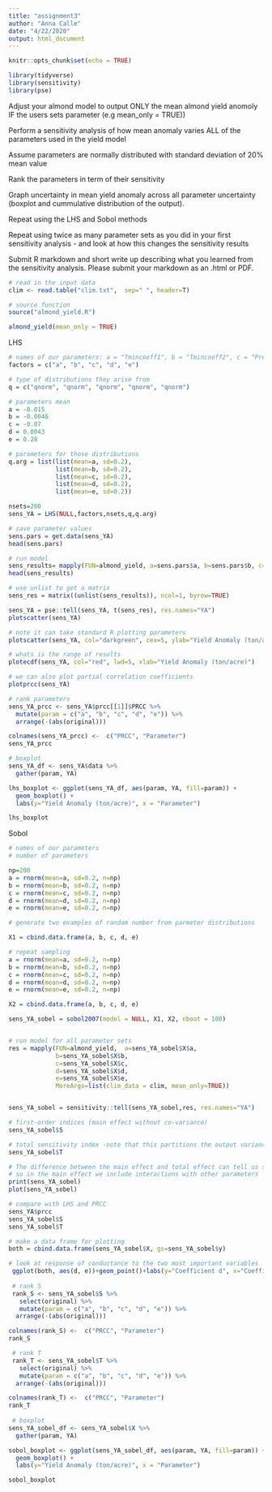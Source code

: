 ```yaml
---
title: "assignment3"
author: "Anna Calle"
date: "4/22/2020"
output: html_document
---
```


```r
knitr::opts_chunk$set(echo = TRUE)

library(tidyverse)
library(sensitivity)
library(pse)
```

Adjust your almond model to output ONLY the mean almond yield anomoly IF the users sets parameter (e.g mean_only = TRUE))

Perform a sensitivity analysis of how mean anomaly varies ALL of the parameters used in the yield model  

Assume parameters are normally distributed with standard deviation of 20% mean value

Rank the parameters in term of their sensitivity

Graph uncertainty in mean yield anomaly across all parameter uncertainty (boxplot and cummulative distribution of the output).

Repeat using the LHS and Sobol methods

Repeat using twice as many parameter sets as you did in your first sensitivity analysis - and look at how this changes the sensitivity results

Submit R markdown and short write up describing what you learned from the sensitivity analysis. Please submit your markdown as an .html or PDF. 

```r
# read in the input data
clim <- read.table("clim.txt",  sep=" ", header=T)

# source function
source("almond_yield.R")

almond_yield(mean_only = TRUE)
```


LHS
```r
# names of our parameters: a = "Tmincoeff1", b = "Tmincoeff2", c = "Precipcoeff1", d = "Precipcoeff2", e = "Intercept"
factors = c("a", "b", "c", "d", "e")

# type of distributions they arise from
q = c("qnorm", "qnorm", "qnorm", "qnorm", "qnorm")

# parameters mean
a = -0.015
b = -0.0046
c = -0.07
d = 0.0043
e = 0.28

# parameters for those distributions
q.arg = list(list(mean=a, sd=0.2),
             list(mean=b, sd=0.2),
             list(mean=c, sd=0.2),
             list(mean=d, sd=0.2),
             list(mean=e, sd=0.2))

nsets=200
sens_YA = LHS(NULL,factors,nsets,q,q.arg)

# save parameter values
sens.pars = get.data(sens_YA)
head(sens.pars)
```

```r
# run model
sens_results= mapply(FUN=almond_yield, a=sens.pars$a, b=sens.pars$b, c=sens.pars$c, d=sens.pars$d, e=sens.pars$e, MoreArgs=list(clim_data = clim, mean_only=TRUE))
head(sens_results)

# use unlist to get a matrix
sens_res = matrix((unlist(sens_results)), ncol=1, byrow=TRUE)

sens_YA = pse::tell(sens_YA, t(sens_res), res.names="YA")
plotscatter(sens_YA)

# note it can take standard R plotting parameters
plotscatter(sens_YA, col="darkgreen", cex=5, ylab="Yield Anomaly (ton/acre)")

# whats is the range of results
plotecdf(sens_YA, col="red", lwd=5, xlab="Yield Anomaly (ton/acre)")

# we can also plot partial correlation coefficients
plotprcc(sens_YA)

# rank parameters
sens_YA_prcc <- sens_YA$prcc[[1]]$PRCC %>%
  mutate(param = c("a", "b", "c", "d", "e")) %>% 
  arrange(-(abs(original)))

colnames(sens_YA_prcc) <-  c("PRCC", "Parameter")
sens_YA_prcc

# boxplot
sens_YA_df <- sens_YA$data %>%
  gather(param, YA)

lhs_boxplot <- ggplot(sens_YA_df, aes(param, YA, fill=param)) +
  geom_boxplot() + 
  labs(y="Yield Anomaly (ton/acre)", x = "Parameter")

lhs_boxplot

```

Sobol

```r
# names of our parameters
# number of parameters 

np=200
a = rnorm(mean=a, sd=0.2, n=np)
b = rnorm(mean=b, sd=0.2, n=np)
c = rnorm(mean=c, sd=0.2, n=np)
d = rnorm(mean=d, sd=0.2, n=np)
e = rnorm(mean=e, sd=0.2, n=np)

# generate two examples of random number from parmeter distributions

X1 = cbind.data.frame(a, b, c, d, e)

# repeat sampling
a = rnorm(mean=a, sd=0.2, n=np)
b = rnorm(mean=b, sd=0.2, n=np)
c = rnorm(mean=c, sd=0.2, n=np)
d = rnorm(mean=d, sd=0.2, n=np)
e = rnorm(mean=e, sd=0.2, n=np)

X2 = cbind.data.frame(a, b, c, d, e)

sens_YA_sobel = sobol2007(model = NULL, X1, X2, nboot = 100)


# run model for all parameter sets
res = mapply(FUN=almond_yield,  a=sens_YA_sobel$X$a,
             b=sens_YA_sobel$X$b,
             c=sens_YA_sobel$X$c,
             d=sens_YA_sobel$X$d,
             e=sens_YA_sobel$X$e,
             MoreArgs=list(clim_data = clim, mean_only=TRUE))


sens_YA_sobel = sensitivity::tell(sens_YA_sobel,res, res.names="YA")

# first-order indices (main effect without co-variance)
sens_YA_sobel$S

# total sensitivity index -note that this partitions the output variance - so values sum to 1
sens_YA_sobel$T

# The difference between the main effect and total effect can tell us something about how the parameter influences results
# so in the main effect we include interactions with other parameters
print(sens_YA_sobel)
plot(sens_YA_sobel)

# compare with LHS and PRCC
sens_YA$prcc
sens_YA_sobel$S
sens_YA_sobel$T

# make a data frame for plotting
both = cbind.data.frame(sens_YA_sobel$X, gs=sens_YA_sobel$y)

# look at response of conductance to the two most important variables
 ggplot(both, aes(d, e))+geom_point()+labs(y="Coefficient d", x="Coefficient e")
 
 # rank S
 rank_S <- sens_YA_sobel$S %>%
   select(original) %>% 
   mutate(param = c("a", "b", "c", "d", "e")) %>% 
  arrange(-(abs(original)))

colnames(rank_S) <-  c("PRCC", "Parameter")
rank_S

 # rank T
 rank_T <- sens_YA_sobel$T %>%
   select(original) %>% 
   mutate(param = c("a", "b", "c", "d", "e")) %>% 
  arrange(-(abs(original)))

colnames(rank_T) <-  c("PRCC", "Parameter")
rank_T
 
 # boxplot
sens_YA_sobel_df <- sens_YA_sobel$X %>%
  gather(param, YA)

sobol_boxplot <- ggplot(sens_YA_sobel_df, aes(param, YA, fill=param)) +
  geom_boxplot() + 
  labs(y="Yield Anomaly (ton/acre)", x = "Parameter")

sobol_boxplot

```




